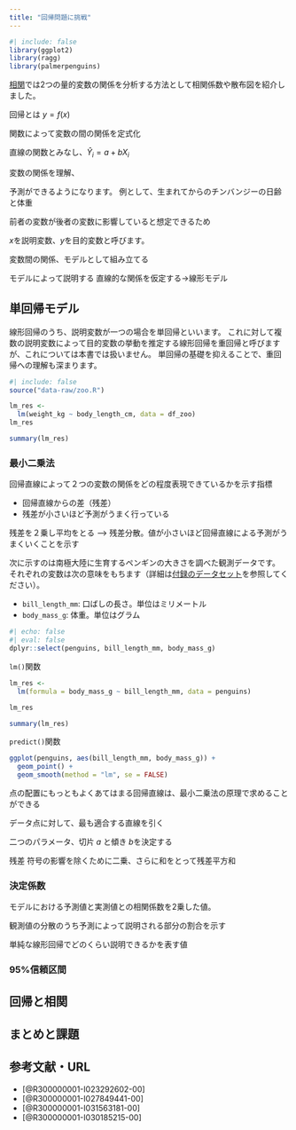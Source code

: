 ```yaml
---
title: "回帰問題に挑戦"
---
```


```r
#| include: false
library(ggplot2)
library(ragg)
library(palmerpenguins)
```

[相関](correlation.qmd)では2つの量的変数の関係を分析する方法として相関係数や散布図を紹介しました。

回帰とは $y = f(x)$ 

関数によって変数の間の関係を定式化

直線の関数とみなし、$\hat{Y}_i = a + bX_i$

変数の関係を理解、

予測ができるようになります。
例として、生まれてからのチンバンジーの日齢と体重

前者の変数が後者の変数に影響していると想定できるため

$x$を説明変数、$y$を目的変数と呼びます。

変数間の関係、モデルとして組み立てる

モデルによって説明する
直線的な関係を仮定する→線形モデル

## 単回帰モデル

線形回帰のうち、説明変数が一つの場合を単回帰といいます。
これに対して複数の説明変数によって目的変数の挙動を推定する線形回帰を重回帰と呼びますが、これについては本書では扱いません。
単回帰の基礎を抑えることで、重回帰への理解も深まります。

```r
#| include: false
source("data-raw/zoo.R")
```

```r
lm_res <- 
  lm(weight_kg ~ body_length_cm, data = df_zoo)
lm_res

summary(lm_res)
```

### 最小二乗法

回帰直線によって２つの変数の関係をどの程度表現できているかを示す指標

- 回帰直線からの差（残差）
- 残差が小さいほど予測がうまく行っている

残差を２乗し平均をとる --> 残差分散。値が小さいほど回帰直線による予測がうまくいくことを示す

次に示すのは南極大陸に生育するペンギンの大きさを調べた観測データです。
それぞれの変数は次の意味をもちます（詳細は[付録のデータセット](dataset.qmd)を参照してください）。

- `bill_length_mm`: 口ばしの長さ。単位はミリメートル
- `body_mass_g`: 体重。単位はグラム

```r
#| echo: false
#| eval: false
dplyr::select(penguins, bill_length_mm, body_mass_g)
```

`lm()`関数

```r
lm_res <- 
  lm(formula = body_mass_g ~ bill_length_mm, data = penguins)

lm_res

summary(lm_res)
```


`predict()`関数

```r
ggplot(penguins, aes(bill_length_mm, body_mass_g)) +
  geom_point() +
  geom_smooth(method = "lm", se = FALSE)
```

点の配置にもっともよくあてはまる回帰直線は、最小二乗法の原理で求めることができる

データ点に対して、最も適合する直線を引く

二つのパラメータ、切片 $a$ と傾き $b$を決定する

残差
符号の影響を除くために二乗、さらに和をとって残差平方和


### 決定係数

モデルにおける予測値と実測値との相関係数を2乗した値。

観測値の分散のうち予測によって説明される部分の割合を示す

単純な線形回帰でどのくらい説明できるかを表す値

### 95%信頼区間

## 回帰と相関

## まとめと課題

## 参考文献・URL

- [@R300000001-I023292602-00]
- [@R300000001-I027849441-00]
- [@R300000001-I031563181-00]
- [@R300000001-I030185215-00]
